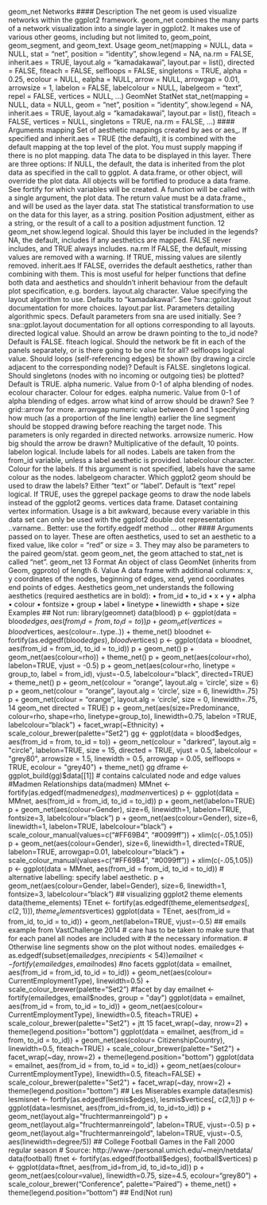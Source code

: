 
geom_net Networks
#### Description
The net geom is used visualize networks within the ggplot2 framework. geom_net combines the
many parts of a network visualization into a single layer in ggplot2. It makes use of various other
geoms, including but not limited to, geom_point, geom_segment, and geom_text.
Usage
geom_net(mapping = NULL, data = NULL, stat = "net",
position = "identity", show.legend = NA, na.rm = FALSE,
inherit.aes = TRUE, layout.alg = "kamadakawai", layout.par = list(),
directed = FALSE, fiteach = FALSE, selfloops = FALSE,
singletons = TRUE, alpha = 0.25, ecolour = NULL, ealpha = NULL,
arrow = NULL, arrowgap = 0.01, arrowsize = 1, labelon = FALSE,
labelcolour = NULL, labelgeom = "text", repel = FALSE,
vertices = NULL, ...)
GeomNet
StatNet
stat_net(mapping = NULL, data = NULL, geom = "net",
position = "identity", show.legend = NA, inherit.aes = TRUE,
layout.alg = "kamadakawai", layout.par = list(), fiteach = FALSE,
vertices = NULL, singletons = TRUE, na.rm = FALSE, ...)
#### Arguments
mapping Set of aesthetic mappings created by aes or aes_. If specified and inherit.aes = TRUE
(the default), it is combined with the default mapping at the top level of the plot.
You must supply mapping if there is no plot mapping.
data The data to be displayed in this layer. There are three options:
If NULL, the default, the data is inherited from the plot data as specified in the
call to ggplot.
A data.frame, or other object, will override the plot data. All objects will
be fortified to produce a data frame. See fortify for which variables will be
created.
A function will be called with a single argument, the plot data. The return
value must be a data.frame., and will be used as the layer data.
stat The statistical transformation to use on the data for this layer, as a string.
position Position adjustment, either as a string, or the result of a call to a position adjustment function.
12 geom_net
show.legend logical. Should this layer be included in the legends? NA, the default, includes if
any aesthetics are mapped. FALSE never includes, and TRUE always includes.
na.rm If FALSE, the default, missing values are removed with a warning. If TRUE,
missing values are silently removed.
inherit.aes If FALSE, overrides the default aesthetics, rather than combining with them.
This is most useful for helper functions that define both data and aesthetics and
shouldn’t inherit behaviour from the default plot specification, e.g. borders.
layout.alg character. Value specifying the layout algorithm to use. Defaults to "kamadakawai".
See ?sna::gplot.layout documentation for more choices.
layout.par list. Parameters detailing algorithmic specs. Default parameters from sna are
used initially. See ?sna::gplot.layout documentation for all options corresponding to all layouts.
directed logical value. Should an arrow be drawn pointing to the to_id node? Default is
FALSE.
fiteach logical. Should the network be fit in each of the panels separately, or is there
going to be one fit for all?
selfloops logical value. Should loops (self-referencing edges) be shown (by drawing a
circle adjacent to the corresponding node)? Default is FALSE.
singletons logical. Should singletons (nodes with no incoming or outgoing ties) be plotted?
Default is TRUE.
alpha numeric. Value from 0-1 of alpha blending of nodes.
ecolour character. Colour for edges.
ealpha numeric. Value from 0-1 of alpha blending of edges.
arrow what kind of arrow should be drawn? See ?grid::arrow for more.
arrowgap numeric value between 0 and 1 specifying how much (as a proportion of the line
length) earlier the line segment should be stopped drawing before reaching the
target node. This parameters is only regarded in directed networks.
arrowsize numeric. How big should the arrow be drawn? Multiplicative of the default, 10
points.
labelon logical. Include labels for all nodes. Labels are taken from the from_id variable,
unless a label aesthetic is provided.
labelcolour character. Colour for the labels. If this argument is not specified, labels have the
same colour as the nodes.
labelgeom character. Which ggplot2 geom should be used to draw the labels? Either
"text" or "label". Default is "text"
repel logical. If TRUE, uses the ggrepel package geoms to draw the node labels instead
of the ggplot2 geoms.
vertices data frame. Dataset containing vertex information. Usage is a bit awkward,
because every variable in this data set can only be used with the ggplot2 double
dot representation ..varname.. Better: use the fortify.edgedf method
... other #### Arguments passed on to layer. These are often aesthetics, used to set an
aesthetic to a fixed value, like color = "red" or size = 3. They may also be
parameters to the paired geom/stat.
geom geom_net, the geom attached to stat_net is called "net".
geom_net 13
Format
An object of class GeomNet (inherits from Geom, ggproto) of length 6.
Value
A data frame with additional columns:
x, y coordinates of the nodes, beginning of edges,
xend, yend coordinates end points of edges.
Aesthetics
geom_net understands the following aesthetics (required aesthetics are in bold):
• from_id
• to_id
• x
• y
• alpha
• colour
• fontsize
• group
• label
• linetype
• linewidth
• shape
• size
Examples
## Not run:
library(geomnet)
data(blood)
p <- ggplot(data = blood$edges, aes(from_id = from, to_id = to))
p + geom_net(vertices=blood$vertices, aes(colour=..type..)) + theme_net()
bloodnet <- fortify(as.edgedf(blood$edges), blood$vertices)
p <- ggplot(data = bloodnet, aes(from_id = from_id, to_id = to_id))
p + geom_net()
p + geom_net(aes(colour=rho)) + theme_net()
p + geom_net(aes(colour=rho), labelon=TRUE, vjust = -0.5)
p + geom_net(aes(colour=rho, linetype = group_to, label = from_id),
vjust=-0.5, labelcolour="black", directed=TRUE) +
theme_net()
p + geom_net(colour = "orange", layout.alg = 'circle', size = 6)
p + geom_net(colour = "orange", layout.alg = 'circle', size = 6, linewidth=.75)
p + geom_net(colour = "orange", layout.alg = 'circle', size = 0, linewidth=.75,
14 geom_net
directed = TRUE)
p + geom_net(aes(size=Predominance, colour=rho, shape=rho, linetype=group_to),
linewidth=0.75, labelon =TRUE, labelcolour="black") +
facet_wrap(~Ethnicity) +
scale_colour_brewer(palette="Set2")
gg <- ggplot(data = blood$edges, aes(from_id = from, to_id = to)) +
geom_net(colour = "darkred", layout.alg = "circle", labelon=TRUE, size = 15,
directed = TRUE, vjust = 0.5, labelcolour = "grey80",
arrowsize = 1.5, linewidth = 0.5, arrowgap = 0.05,
selfloops = TRUE, ecolour = "grey40") +
theme_net()
gg
dframe <- ggplot_build(gg)$data[[1]] # contains calculated node and edge values
#Madmen Relationships
data(madmen)
MMnet <- fortify(as.edgedf(madmen$edges), madmen$vertices)
p <- ggplot(data = MMnet, aes(from_id = from_id, to_id = to_id))
p + geom_net(labelon=TRUE)
p + geom_net(aes(colour=Gender), size=6, linewidth=1, labelon=TRUE, fontsize=3, labelcolour="black")
p + geom_net(aes(colour=Gender), size=6, linewidth=1, labelon=TRUE, labelcolour="black") +
scale_colour_manual(values=c("#FF69B4", "#0099ff")) + xlim(c(-.05,1.05))
p + geom_net(aes(colour=Gender), size=6, linewidth=1, directed=TRUE, labelon=TRUE,
arrowgap=0.01, labelcolour="black") +
scale_colour_manual(values=c("#FF69B4", "#0099ff")) + xlim(c(-.05,1.05))
p <- ggplot(data = MMnet, aes(from_id = from_id, to_id = to_id))
# alternative labelling: specify label aesthetic.
p + geom_net(aes(colour=Gender, label=Gender), size=6, linewidth=1, fontsize=3,
labelcolour="black")
## visualizing ggplot2 theme elements
data(theme_elements)
TEnet <- fortify(as.edgedf(theme_elements$edges[,c(2,1)]), theme_elements$vertices)
ggplot(data = TEnet, aes(from_id = from_id, to_id = to_id)) +
geom_net(labelon=TRUE, vjust=-0.5)
## emails example from VastChallenge 2014
# care has to be taken to make sure that for each panel all nodes are included with
# the necessary information.
# Otherwise line segments show on the plot without nodes.
emailedges <- as.edgedf(subset(email$edges, nrecipients < 54))
emailnet <- fortify(emailedges, email$nodes)
#no facets
ggplot(data = emailnet, aes(from_id = from_id, to_id = to_id)) +
geom_net(aes(colour= CurrentEmploymentType), linewidth=0.5) +
scale_colour_brewer(palette="Set2")
#facet by day
emailnet <- fortify(emailedges, email$nodes, group = "day")
ggplot(data = emailnet, aes(from_id = from, to_id = to_id)) +
geom_net(aes(colour= CurrentEmploymentType), linewidth=0.5, fiteach=TRUE) +
scale_colour_brewer(palette="Set2") +
jtt 15
facet_wrap(~day, nrow=2) + theme(legend.position="bottom")
ggplot(data = emailnet, aes(from_id = from, to_id = to_id)) +
geom_net(aes(colour= CitizenshipCountry), linewidth=0.5, fiteach=TRUE) +
scale_colour_brewer(palette="Set2") +
facet_wrap(~day, nrow=2) + theme(legend.position="bottom")
ggplot(data = emailnet, aes(from_id = from, to_id = to_id)) +
geom_net(aes(colour= CurrentEmploymentType), linewidth=0.5, fiteach=FALSE) +
scale_colour_brewer(palette="Set2") +
facet_wrap(~day, nrow=2) + theme(legend.position="bottom")
## Les Miserables example
data(lesmis)
lesmisnet <- fortify(as.edgedf(lesmis$edges), lesmis$vertices[, c(2,1)])
p <- ggplot(data=lesmisnet, aes(from_id=from_id, to_id=to_id))
p + geom_net(layout.alg="fruchtermanreingold")
p + geom_net(layout.alg="fruchtermanreingold", labelon=TRUE, vjust=-0.5)
p + geom_net(layout.alg="fruchtermanreingold", labelon=TRUE, vjust=-0.5,
aes(linewidth=degree/5))
## College Football Games in the Fall 2000 regular season
# Source: http://www-/personal.umich.edu/~mejn/netdata/
data(football)
ftnet <- fortify(as.edgedf(football$edges), football$vertices)
p <- ggplot(data=ftnet, aes(from_id=from_id, to_id=to_id))
p + geom_net(aes(colour=value), linewidth=0.75, size=4.5, ecolour="grey80") +
scale_colour_brewer("Conference", palette="Paired") + theme_net() +
theme(legend.position="bottom")
## End(Not run)
